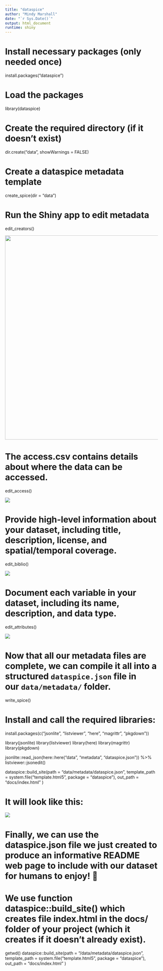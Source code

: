 ```yaml
---
title: "dataspice"
author: "Mindy Marshall"
date: "`r Sys.Date()`"
output: html_document
runtime: shiny
---
```


# Install necessary packages (only needed once)

install.packages("dataspice")

# Load the packages

library(dataspice)

# Create the required directory (if it doesn't exist)

dir.create("data", showWarnings = FALSE)

# Create a dataspice metadata template

create_spice(dir = "data")

# Run the Shiny app to edit metadata

edit_creators()

![](screenshot%20shiny%20creators.csv%20table.jpg){width="672"}

# The access.csv contains details about where the data can be accessed.

edit_access()

![](screenshot%20shiny%20access.csv%20table.jpg)

# Provide high-level information about your dataset, including title, description, license, and spatial/temporal coverage.

edit_biblio()

![](screenshot%20shiny%20biblio.csv%20table.jpg)

# Document each variable in your dataset, including its name, description, and data type.

edit_attributes()

![](screenshot%20shiny%20attributes.csv%20table.jpg)

# Now that all our metadata files are complete, we can **compile it all into a structured `dataspice.json` file** in our `data/metadata/` folder.

write_spice()

# Install and call the required libraries:

install.packages(c("jsonlite", "listviewer", "here", "magrittr", "pkgdown"))

library(jsonlite) library(listviewer) library(here) library(magrittr) library(pkgdown)

jsonlite::read_json(here::here("data", "metadata", "dataspice.json")) %\>% listviewer::jsonedit()

dataspice::build_site(path = "data/metadata/dataspice.json", template_path = system.file("template.html5", package = "dataspice"), out_path = "docs/index.html" )

# It will look like this:

![](screenshot.png)

# Finally, we can use the dataspice.json file we just created to produce an informative README web page to include with our dataset for humans to enjoy! 🤩

# We use function dataspice::build_site() which creates file index.html in the docs/ folder of your project (which it creates if it doesn’t already exist).

getwd() dataspice::build_site(path = "/data/metadata/dataspice.json", template_path = system.file("template.html5", package = "dataspice"), out_path = "docs/index.html" )
